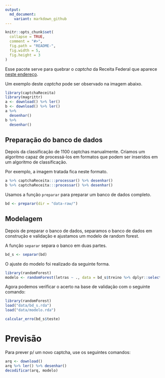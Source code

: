 ```yaml
---
output:
  md_document:
    variant: markdown_github
---
```


<!-- README.md is generated from README.Rmd. Please edit that file -->

```r
knitr::opts_chunk$set(
  collapse = TRUE,
  comment = "#>",
  fig.path = "README-",
  fig.width = 5,
  fig.height = 3
)
```

Esse pacote serve para quebrar o *captcha* da Receita Federal que aparece 
[neste endereço](http://www.receita.fazenda.gov.br/pessoajuridica/cnpj/cnpjreva/cnpjreva_solicitacao2.asp).

Um exemplo deste *captcha* pode ser observado na imagem abaixo.

```r
library(captchaReceita)
library(magrittr)
a <- download() %>% ler()
b <- download() %>% ler()
a %>%
  desenhar()
b %>% 
  desenhar()
```

## Preparação do banco de dados

Depois da classificação de 1100 captchas manualmente. Criamos um algoritmo capaz de processá-los em formatos que podem ser inseridos em um algoritmo de classificação.

Por exemplo, a imagem tratada fica neste formato.

```r
a %>% captchaReceita:::processar() %>% desenhar()
b %>% captchaReceita:::processar() %>% desenhar()
```

Usamos a função `preparar` para preparar um banco de dados completo.

```r
bd <- preparar(dir = "data-raw/")
```

## Modelagem

Depois de preparar o banco de dados, separamos o banco de dados em construção e 
validação e ajustamos um modelo de random forest.

A função `separar` separa o banco em duas partes.

```r
bd_s <- separar(bd)
```

O ajuste do modelo foi realizado da seguinte forma.

```r
library(randomForest)
modelo <- randomForest(letras ~ ., data = bd_s$treino %>% dplyr::select(-arqs))
```

Agora podemos verificar o acerto na base de validação com o seguinte comando:

```r
library(randomForest)
load("data/bd_s.rda")
load("data/modelo.rda")
```

```r
calcular_erro(bd_s$teste)
```

# Previsão

Para prever p/ um novo captcha, use os seguintes comandos:

```r
arq <- download()
arq %>% ler() %>% desenhar()
decodificar(arq, modelo)
```
